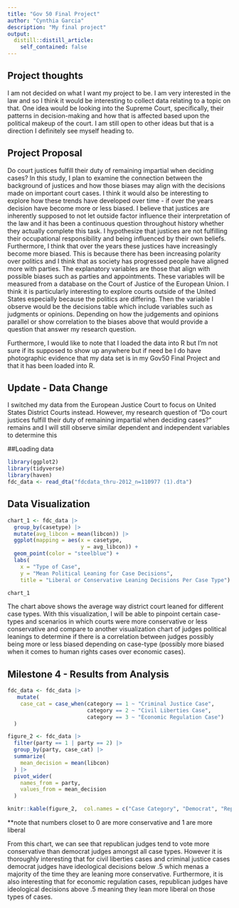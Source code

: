 ```yaml
---
title: "Gov 50 Final Project"
author: "Cynthia Garcia"
description: "My final project"
output:
  distill::distill_article:
    self_contained: false
---
```




## Project thoughts

I am not decided on what I want my project to be. I am very interested in the law and so I think it would be interesting to collect data relating to a topic on that. One idea would be looking into the Supreme Court, specifically, their patterns in decision-making and how that is affected based upon the political makeup of the court. I am still open to other ideas but that is a direction I definitely see myself heading to.

## Project Proposal

Do court justices fulfill their duty of remaining impartial when deciding cases? In this study, I plan to examine the connection between the background of justices and how those biases may align with the decisions made on important court cases. I think it would also be interesting to explore how these trends have developed over time - if over the years decision have become more or less biased. I believe that justices are inherently supposed to not let outside factor influence their interpretation of the law and it has been a continuous question throughout history whether they actually complete this task. I hypothesize that justices are not fulfilling their occupational responsibility and being influenced by their own beliefs. Furthermore, I think that over the years these justices have increasingly become more biased. This is because there has been increasing polarity over politics and I think that as society has progressed people have aligned more with parties. The explanatory variables are those that align with possible biases such as parties and appointments. These variables will be measured from a database on the Court of Justice of the European Union. I think it is particularly interesting to explore courts outside of the United States especially because the politics are differing. Then the variable I observe would be the decisions table which include variables such as judgments or opinions. Depending on how the judgements and opinions parallel or show correlation to the biases above that would provide a question that answer my research question. 

Furthermore, I would like to note that I loaded the data into R but I'm not sure if its supposed to show up anywhere but if need be I do have photographic evidence that my data set is in my Gov50 Final Project and that it has been loaded into R. 


## Update - Data Change

I switched my data from the European Justice Court to focus on United States District Courts instead. However, my research question of "Do court justices fulfill their duty of remaining impartial when deciding cases?" remains and I will still observe similar dependent and independent variables to determine this

##Loading data

```r
library(ggplot2)
library(tidyverse)
library(haven)
fdc_data <- read_dta("fdcdata_thru-2012_n=110977 (1).dta")
```

## Data Visualization

```r
chart_1 <- fdc_data |> 
  group_by(casetype) |>
  mutate(avg_libcon = mean(libcon)) |>
  ggplot(mapping = aes(x = casetype,
                       y = avg_libcon)) +
  geom_point(color = "steelblue") +
  labs( 
    x = "Type of Case",
    y = "Mean Political Leaning for Case Decisions",
    title = "Liberal or Conservative Leaning Decisions Per Case Type")

chart_1
```

The chart above shows the average way district court leaned for different case types. With this visualization, I will be able to pinpoint certain case-types and scenarios in which courts were more conservative or less conservative and compare to another visualization chart of judges political leanings to determine if there is a correlation between judges possibly being more or less biased depending on case-type (possibly more biased when it comes to human rights cases over economic cases).

## Milestone 4 - Results from Analysis

```r
fdc_data <- fdc_data |>
   mutate(
    case_cat = case_when(category == 1 ~ "Criminal Justice Case",
                         category == 2 ~ "Civil Liberties Case",
                         category == 3 ~ "Economic Regulation Case")
  ) 

figure_2 <- fdc_data |> 
  filter(party == 1 | party == 2) |>
  group_by(party, case_cat) |>
  summarize(
    mean_decision = mean(libcon)
  ) |>
  pivot_wider(
    names_from = party,
    values_from = mean_decision
  )

knitr::kable(figure_2,  col.names = c("Case Category", "Democrat", "Republican"))
```

**note that numbers closet to 0 are more conservative and 1 are more liberal

From this chart, we can see that republican judges tend to vote more conservative than democrat judges amongst all case types. However it is thoroughly interesting that for civil liberties cases and criminal justice cases democrat judges have ideological decisions below .5 which menas a majority of the time they are leaning more conservative. Furthermore, it is also interesting that for economic regulation cases, republican judges have ideological decisions above .5 meaning they lean more liberal on those types of cases.
